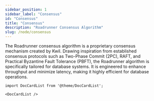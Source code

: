 ```yaml
---
sidebar_position: 1
sidebar_label: "Consensus"
id: "Consensus"
title: "Consensus"
description: "Roadrunner Consensus Algorithm"
slug: /node/consensus
---
```


The Roadrunner consensus algorithm is a proprietary consensus mechanism created by Kwil. Drawing inspiration from established consensus protocols such as Two-Phase Commit (2PC), RAFT, and Practical Byzantine Fault Tolerance (PBFT), the Roadrunner algorithm is specifically tailored for database systems. It is engineered to enhance throughput and minimize latency, making it highly efficient for database operations.


```mdx-code-block
import DocCardList from '@theme/DocCardList';

<DocCardList />
```
